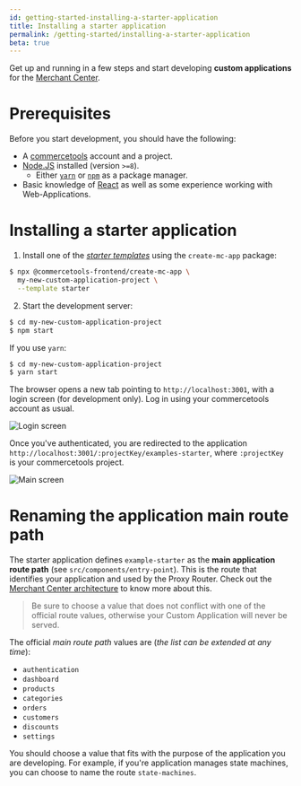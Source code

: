 ```yaml
---
id: getting-started-installing-a-starter-application
title: Installing a starter application
permalink: /getting-started/installing-a-starter-application
beta: true
---
```


Get up and running in a few steps and start developing **custom applications** for the [Merchant Center](https://docs.commercetools.com/getting-started.html).

# Prerequisites

Before you start development, you should have the following:

- A [commercetools](https://docs.commercetools.com/getting-started.html) account and a project.
- [Node.JS](https://nodejs.org/en/) installed (version `>=8`).
  - Either [`yarn`](https://yarnpkg.com/) or [`npm`](https://www.npmjs.com/get-npm) as a package manager.
- Basic knowledge of [React](https://reactjs.org/) as well as some experience working with Web-Applications.

# Installing a starter application

1. Install one of the [_starter templates_](https://github.com/commercetools/merchant-center-application-kit/tree/master/application-templates) using the `create-mc-app` package:

```zsh
$ npx @commercetools-frontend/create-mc-app \
  my-new-custom-application-project \
  --template starter
```

2. Start the development server:

```zsh
$ cd my-new-custom-application-project
$ npm start
```

If you use `yarn`:

```zsh
$ cd my-new-custom-application-project
$ yarn start
```

The browser opens a new tab pointing to `http://localhost:3001`, with a login screen (for development only). Log in using your commercetools account as usual.

![Login screen](/assets/custom-applications/mc-dev-starter-login.png)

Once you've authenticated, you are redirected to the application `http://localhost:3001/:projectKey/examples-starter`, where `:projectKey` is your commercetools project.

![Main screen](/assets/custom-applications/mc-dev-starter-main.png)

# Renaming the application main route path

The starter application defines `example-starter` as the **main application route path** (see `src/components/entry-point`). This is the route that identifies your application and used by the Proxy Router. Check out the [Merchant Center architecture](../main-concepts/architecture) to know more about this.

> Be sure to choose a value that does not conflict with one of the official route values, otherwise your Custom Application will never be served.

The official _main route path_ values are (_the list can be extended at any time_):

- `authentication`
- `dashboard`
- `products`
- `categories`
- `orders`
- `customers`
- `discounts`
- `settings`

You should choose a value that fits with the purpose of the application you are developing. For example, if you're application manages state machines, you can choose to name the route `state-machines`.
